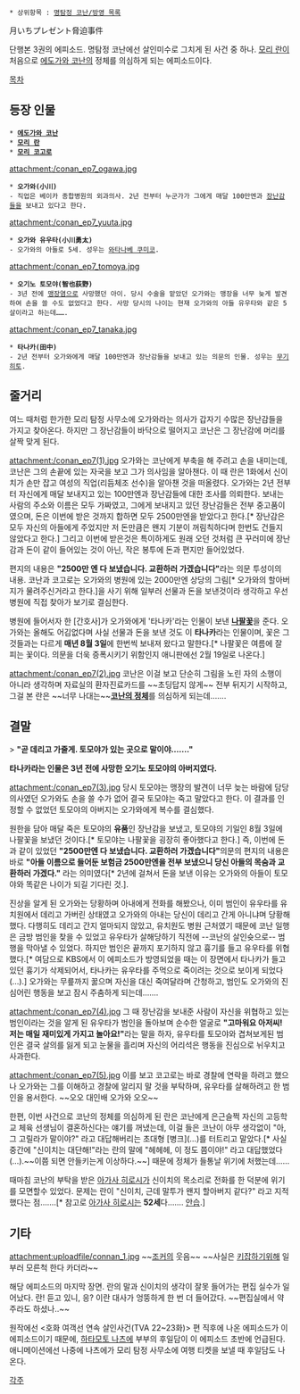  * 상위항목 : [[명탐정 코난/방영 목록]]

月いちプレゼント脅迫事件 

단행본 3권의 에피소드. 명탐정 코난에선 살인미수로 그치게 된 사건 중 하나. [[모리 란]]이 처음으로 [[에도가와 코난]]의 정체를 의심하게 되는 에피소드이다.

[[목차]]

== 등장 인물 ==
 * '''[[에도가와 코난]]'''
 * '''[[모리 란]]'''
 * '''[[모리 코고로]]'''

attachment:/conan_ep7_ogawa.jpg
 * '''오가와(小川)'''
 - 직업은 베이카 종합병원의 외과의사. 2년 전부터 누군가가 그에게 매달 100만엔과 [[장난감]]들을 보내고 있다고 한다.

attachment:/conan_ep7_yuuta.jpg
 * '''오가와 유우타(小川勇太)'''
 - 오가와의 아들로 5세. 성우는 [[와타나베 쿠미코]].

attachment:/conan_ep7_tomoya.jpg
 * '''오기노 토모야(智也荻野)'''
 - 3년 전에 [[맹장]]염으로 사망했던 아이. 당시 수술을 맡았던 오가와는 맹장을 너무 늦게 발견하여 손을 쓸 수도 없었다고 한다. 사망 당시의 나이는 현재 오가와의 아들 유우타와 같은 5살이라고 하는데……. 

attachment:/conan_ep7_tanaka.jpg
 * '''타나카(田中)'''
 - 2년 전부터 오가와에게 매달 100만엔과 장난감들을 보내고 있는 의문의 인물. 성우는 [[무기히토]].

== 줄거리 ==
여느 때처럼 한가한 모리 탐정 사무소에 오가와라는 의사가 갑자기 수많은 장난감들을 가지고 찾아온다. 하지만 그 장난감들이 바닥으로 떨어지고 코난은 그 장난감에 머리를 살짝 맞게 된다.

attachment:/conan_ep7(1).jpg
오가와는 코난에게 부축을 해 주려고 손을 내미는데, 코난은 그의 손끝에 있는 자국을 보고 그가 의사임을 알아챈다. 이 때 란은 1화에서 신이치가 손만 잡고 여성의 직업(리듬체조 선수)을 알아챈 것을 떠올렸다. 오가와는 2년 전부터 자신에게 매달 보내지고 있는 100만엔과 장난감들에 대한 조사를 의뢰한다. 보내는 사람의 주소와 이름은 모두 가짜였고, 그에게 보내지고 있던 장난감들은 전부 중고품이였으며, 돈은 이번에 받은 것까지 합하면 모두 2500만엔을 받았다고 한다.[* 장난감은 모두 자신의 아들에게 주었지만 저 돈만큼은 왠지 기분이 꺼림칙하다며 한번도 건들지 않았다고 한다.] 그리고 이번에 받은것은 특이하게도 원래 오던 것처럼 큰 꾸러미에 장난감과 돈이 같이 들어있는 것이 아닌, 작은 봉투에 돈과 편지만 들어있었다.

편지의 내용은 '''"2500만 엔 다 보냈습니다. 교환하러 가겠습니다"'''라는 의문 투성이의 내용. 코난과 코고로는 오가와의 병원에 있는 2000만엔 상당의 그림[* 오가와의 할아버지가 물려주신거라고 한다.]을 사기 위해 일부러 선물과 돈을 보낸것이라 생각하고 우선 병원에 직접 찾아가 보기로 결심한다. 

병원에 들어서자 한 [간호사]가 오가와에게 '타나카'라는 인물이 보낸 '''[[나팔꽃]]'''을 준다. 오가와는 올해도 어김없다며 사실 선물과 돈을 보낸 것도 이 '''타나카'''라는 인물이며, 꽃은 그것들과는 다르게 '''매년 8월 3일'''에 한번씩 보내져 왔다고 말한다.[* 나팔꽃은 여름에 잘 피는 꽃이다. 의문을 더욱 증폭시키기 위함인지 애니판에선 2월 19일로 나온다.]

attachment:/conan_ep7(2).jpg
코난은 이걸 보고 단순히 그림을 노린 자의 소행이 아니라 생각하며 자료실의 환자진료카드를 ~~초딩답지 않게~~ 전부 뒤지기 시작하고, 그걸 본 란은 ~~너무 나대는~~'''[[쿠도 신이치|코난의 정체]]'''를 의심하게 되는데…….

== 결말 ==
> '''"곧 데리고 가줄게. 토모야가 있는 곳으로 말이야……."'''

'''타나카라는 인물은 3년 전에 사망한 오기노 토모야의 아버지였다.'''

attachment:/conan_ep7(3).jpg
당시 토모야는 맹장의 발견이 너무 늦는 바람에 담당의사였던 오가와도 손을 쓸 수가 없어 결국 토모야는 죽고 말았다고 한다. 이 결과를 인정할 수 없었던 토모야의 아버지는 오가와에게 복수를 결심했다.
 
원한을 담아 매달 죽은 토모야의 '''유품'''인 장난감을 보냈고, 토모야의 기일인 8월 3일에 나팔꽃을 보냈던 것이다.[* 토모야는 나팔꽃을 굉장히 좋아했다고 한다.] 즉, 이번에 돈과 같이 있었던 '''"2500만엔 다 보냈습니다. 교환하러 가겠습니다"'''의문의 편지의 내용은 바로 '''"아들 이름으로 들어둔 보험금 2500만엔을 전부 보냈으니 당신 아들의 목숨과 교환하러 가겠다."''' 라는 의미였다[* 2년에 걸쳐서 돈을 보낸 이유는 오가와의 아들이 토모야와 똑같은 나이가 되길 기다린 것.].

진상을 알게 된 오가와는 당황하며 아내에게 전화를 해봤으나, 이미 범인이 유우타를 유치원에서 데리고 가버린 상태였고 오가와의 아내는 당신이 데리고 간게 아니냐며 당황해했다. 다행히도 데리고 간지 얼마되지 않았고, 유치원도 병원 근처였기 때문에 코난 일행은 금방 범인을 찾을 수 있었고 유우타가 살해당하기 직전에 --코난의 살인슛으로-- 범행을 막아낼 수 있었다. 하지만 범인은 끝까지 포기하지 않고 흉기를 들고 유우타를 위협했다.[* 여담으로 KBS에서 이 에피소드가 방영되었을 때는 이 장면에서 타나카가 들고 있던 흉기가 삭제되어서, 타나카는 유우타를 주먹으로 죽이려는 것으로 보이게 되었다(...).] 오가와는 무릎까지 꿇으며 자신을 대신 죽여달라며 간청하고, 범인도 오가와의 진심어린 행동을 보고 잠시 주춤하게 되는데…….

attachment:/conan_ep7(4).jpg
그 때 장난감을 보내준 사람이 자신을 위협하고 있는 범인이라는 것을 알게 된 유우타가 범인을 돌아보며 순수한 얼굴로 '''"고마워요 아저씨! 저는 매일 재미있게 가지고 놀아요!"'''라는 말을 하자, 유우타를 토모야와 겹쳐보게된 범인은 결국 살의를 잃게 되고 눈물을 흘리며 자신의 어리석은 행동을 진심으로 뉘우치고 사과한다.

attachment:/conan_ep7(5).jpg
이를 보고 코고로는 바로 경찰에 연락을 하려고 했으나 오가와는 그를 이해하고 경찰에 알리지 말 것을 부탁하며, 유우타를 살해하려고 한 범인을 용서한다. ~~오오 대인배 오가와 오오~~  

한편, 이번 사건으로 코난의 정체를 의심하게 된 란은 코난에게 은근슬쩍 자신의 고등학교 체육 선생님이 결혼하신다는 얘기를 꺼냈는데, 이걸 들은 코난이 아무 생각없이 "아, 그 고릴라가 말이야?" 라고 대답해버리는 초대형 [병크](…)를 터트리고 말았다.[* 사실 중간에 "신이치는 대단해!"라는 란의 말에 "헤헤헤, 이 정도 쯤이야!" 라고 대답했었다(…).~~이쯤 되면 안들키는게 이상하다.~~] 때문에 정체가 들통날 위기에 처했는데……

때마침 코난의 부탁을 받은 [[아가사 히로시]]가 신이치의 목소리로 전화를 한 덕분에 위기를 모면할수 있었다. 문제는 란이 "신이치, 근데 말투가 왠지 할아버지 같다?" 라고 지적 했다는 점…….[* 참고로 [[아가사 히로시]]는 '''52세'''다……. [[안습]].]

== 기타 ==
attachment:uploadfile/connan_1.jpg
~~[[조커]]의 웃음~~
~~사실은 [[키잡]]하기위해 일부러 모른척 한다 카더라~~

해당 에피소드의 마지막 장면. 란의 말과 신이치의 생각이 잘못 들어가는 편집 실수가 일어났다.
란! 듣고 있니, 응? 이란 대사가 엉뚱하게 한 번 더 들어갔다. ~~편집실에서 약주라도 하셨나..~~

원작에선 <호화 여객선 연속 살인사건(TVA 22~23화)> 편 직후에 나온 에피소드가 이 에피소드이기 때문에, [[명탐정 코난/등장인물|하타모토 나츠에]] 부부의 후일담이 이 에피소드 초반에 언급된다. 애니메이션에선 나중에 나츠에가 모리 탐정 사무소에 여행 티켓을 보낼 때 후일담도 나온다.

[[각주]]
